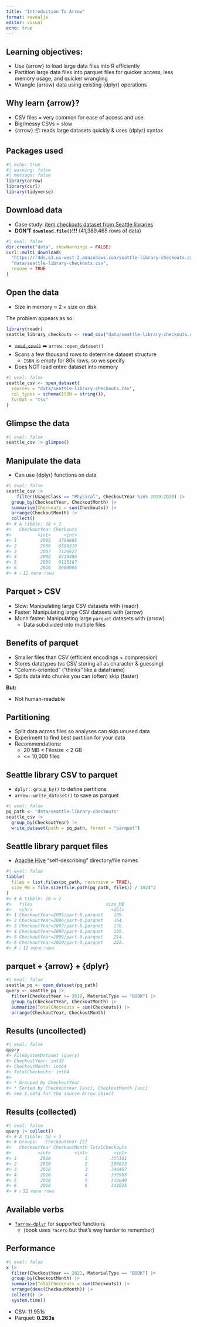 ---
title: "Introduction To Arrow"
format: revealjs
editor: visual
echo: true
---

## **Learning objectives:**

-   Use {arrow} to load large data files into R efficiently
-   Partition large data files into parquet files for quicker access, less memory usage, and quicker wrangling
-   Wrangle {arrow} data using existing {dplyr} operations

## Why learn {arrow}? {.unnumbered}

-   CSV files = very common for ease of access and use
-   Big/messy CSVs = slow
-   {arrow} 📦 reads large datasets quickly & uses {dplyr} syntax

## Packages used {.unnumbered}

```{r}
#| echo: true
#| warning: false
#| message: false
library(arrow)
library(curl)
library(tidyverse)
```

## Download data {.unnumbered}

-   Case study: [item checkouts dataset from Seattle libraries](https://data.seattle.gov/Community/Checkouts-by-Title/tmmm-ytt6)
-   **DON'T `download.file()`!!!** (41,389,465 rows of data)

```{r}
#| eval: false
dir.create("data", showWarnings = FALSE)
curl::multi_download(
  "https://r4ds.s3.us-west-2.amazonaws.com/seattle-library-checkouts.csv",
  "data/seattle-library-checkouts.csv",
  resume = TRUE
)
```

## Open the data {.unnumbered}

-   Size in memory ≈ 2 × size on disk

The problem appears as so:

```{r}
library(readr)
seattle_library_checkouts <- read_csv("data/seattle-library-checkouts.csv")
```

-   ~~`read_csv()`~~ ➡️ `arrow::open_dataset()`
-   Scans a few thousand rows to determine dataset structure
    -   `ISBN` is empty for 80k rows, so we specify
-   Does NOT load entire dataset into memory

```{r}
#| eval: false
seattle_csv <- open_dataset(
  sources = "data/seattle-library-checkouts.csv", 
  col_types = schema(ISBN = string()),
  format = "csv"
)
```

## Glimpse the data {.unnumbered}

```{r}
#| eval: false
seattle_csv |> glimpse()

```

## Manipulate the data {.unnumbered}

-   Can use {dplyr} functions on data

```{r}
#| eval: false
seattle_csv |> 
	filter(UsageClass == "Physical", CheckoutYear %in% 2019:2020) |>
  group_by(CheckoutYear, CheckoutMonth) |> 
  summarise(Checkouts = sum(Checkouts)) |> 
  arrange(CheckoutMonth) |> 
  collect()
#> # A tibble: 18 × 2
#>   CheckoutYear Checkouts
#>          <int>     <int>
#> 1         2005   3798685
#> 2         2006   6599318
#> 3         2007   7126627
#> 4         2008   8438486
#> 5         2009   9135167
#> 6         2010   8608966
#> # ℹ 12 more rows
```

## Parquet \> CSV {.unnumbered}

-   Slow: Manipulating large CSV datasets with {readr}
-   Faster: Manipulating large CSV datasets with {arrow}
-   Much faster: Manipulating large `parquet` datasets with {arrow}
    -   Data subdivided into multiple files

## Benefits of parquet {.unnumbered}

-   Smaller files than CSV (efficient encodings + compression)
-   Stores datatypes (vs CSV storing all as character & guessing)
-   "Column-oriented" ("thinks" like a dataframe)
-   Splits data into chunks you can (often) skip (faster)

**But:**

-   Not human-readable

## Partitioning {.unnumbered}

-   Split data across files so analyses can skip unused data
-   Experiment to find best partition for your data
-   Recommendations:
    -   20 MB \< Filesize \< 2 GB
    -   \<= 10,000 files

## Seattle library CSV to parquet {.unnumbered}

-   `dplyr::group_by()` to define partitions
-   `arrow::write_dataset()` to save as parquet

```{r}
#| eval: false
pq_path <- "data/seattle-library-checkouts"
seattle_csv |>
  group_by(CheckoutYear) |>
  write_dataset(path = pq_path, format = "parquet")
```

## Seattle library parquet files {.unnumbered}

-   [Apache Hive](https://hive.apache.org/) "self-describing" directory/file names

```{r}
#| eval: false
tibble(
  files = list.files(pq_path, recursive = TRUE),
  size_MB = file.size(file.path(pq_path, files)) / 1024^2
)
#> # A tibble: 18 × 2
#>   files                            size_MB
#>   <chr>                              <dbl>
#> 1 CheckoutYear=2005/part-0.parquet    109.
#> 2 CheckoutYear=2006/part-0.parquet    164.
#> 3 CheckoutYear=2007/part-0.parquet    178.
#> 4 CheckoutYear=2008/part-0.parquet    195.
#> 5 CheckoutYear=2009/part-0.parquet    214.
#> 6 CheckoutYear=2010/part-0.parquet    222.
#> # ℹ 12 more rows
```

## parquet + {arrow} + {dplyr} {.unnumbered}

```{r}
#| eval: false
seattle_pq <- open_dataset(pq_path)
query <- seattle_pq |> 
  filter(CheckoutYear >= 2018, MaterialType == "BOOK") |>
  group_by(CheckoutYear, CheckoutMonth) |>
  summarize(TotalCheckouts = sum(Checkouts)) |>
  arrange(CheckoutYear, CheckoutMonth)
```

## Results (uncollected) {.unnumbered}

```{r}
#| eval: false
query
#> FileSystemDataset (query)
#> CheckoutYear: int32
#> CheckoutMonth: int64
#> TotalCheckouts: int64
#> 
#> * Grouped by CheckoutYear
#> * Sorted by CheckoutYear [asc], CheckoutMonth [asc]
#> See $.data for the source Arrow object
```

## Results (collected) {.unnumbered}

```{r}
#| eval: false
query |> collect()
#> # A tibble: 58 × 3
#> # Groups:   CheckoutYear [5]
#>   CheckoutYear CheckoutMonth TotalCheckouts
#>          <int>         <int>          <int>
#> 1         2018             1         355101
#> 2         2018             2         309813
#> 3         2018             3         344487
#> 4         2018             4         330988
#> 5         2018             5         318049
#> 6         2018             6         341825
#> # ℹ 52 more rows
```

## Available verbs {.unnumbered}

-   [`?arrow-dplyr`](https://arrow.apache.org/docs/r/reference/acero.html) for supported functions
    -   (book uses `?acero` but that's way harder to remember)

## Performance {.unnumbered}

```{r}
#| eval: false
x |> 
  filter(CheckoutYear == 2021, MaterialType == "BOOK") |>
  group_by(CheckoutMonth) |>
  summarize(TotalCheckouts = sum(Checkouts)) |>
  arrange(desc(CheckoutMonth)) |>
  collect() |> 
  system.time()
```

-   CSV: 11.951s
-   Parquet: **0.263s**
